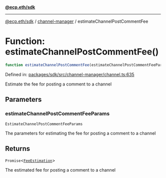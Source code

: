 [**@ecp.eth/sdk**](../../index.mdx)

***

[@ecp.eth/sdk](/sdk-reference/index.mdx) / [channel-manager](/sdk-reference/channel-manager/index.mdx) / estimateChannelPostCommentFee

# Function: estimateChannelPostCommentFee()

```ts
function estimateChannelPostCommentFee(estimateChannelPostCommentFeeParams): Promise<FeeEstimation>;
```

Defined in: [packages/sdk/src/channel-manager/channel.ts:635](https://github.com/ecp-eth/comments-monorepo/blob/main/packages/sdk/src/channel-manager/channel.ts#L635)

Estimate the fee for posting a comment to a channel

## Parameters

### estimateChannelPostCommentFeeParams

`EstimateChannelPostCommentFeeParams`

The parameters for estimating the fee for posting a comment to a channel

## Returns

`Promise`\<[`FeeEstimation`](/sdk-reference/channel-manager/types/type-aliases/FeeEstimation.mdx)\>

The estimated fee for posting a comment to a channel

